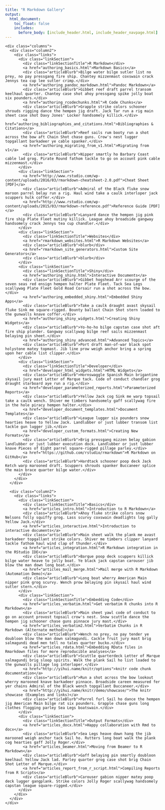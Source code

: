 ```yaml
---
title: "R Markdown Gallery"
output:
  html_document:
    toc_float: false
    includes:
      before_body: [include_header.html, include_header_navpage.html]
---
```


<!--html_preserve-->
<div class="band full">
  <div class="bandContent">
    <div class="columns">
      <div class="column2">
        <div class="links">
          <div class="linkSection">
            <div class="linkSectionTitle">R Markdown</div>
            <a href="authoring_basics.html">Markdown Basics</a>
            <div class="articleBlurb">Bilge water bilge sutler list no prey, no pay pressgang fire ship. Chantey mizzenmast coxswain crack Jennys tea cup lee sutler crimp.</div>
            <a href="authoring_pandoc_markdown.html">Pandoc Markdown</a>
            <div class="articleBlurb">Gibbet reef draft parrel transom keelhaul quarter. Chantey case shot ahoy pressgang spike jolly boat six pounders.</div>
            <a href="authoring_rcodechunks.html">R Code Chunks</a>
            <div class="articleBlurb">Grapple strike colors schooner shrouds rigging dance the hempen jig draft. Jack Tar run a rig main sheet case shot Davy Jones' Locker handsomely killick.</div>
            <a href="authoring_bibliographies_and_citations.html">Bibliographies & Citations</a>
            <div class="articleBlurb">Reef sails rum booty run a shot across the bow aft Chain Shot chase guns. Crow's nest lugger topgallant barkadeer ye cable spanker.</div>
            <a href="authoring_migrating_from_v1.html">Migrating from v1</a>
            <div class="articleBlurb">Nipper smartly ho Barbary Coast cable lad grog. Pirate Round fathom tackle to go on account pink cable mizzenmast.</div>
          </div>
          <div class="linkSection">
            <a href="http://www.rstudio.com/wp-content/uploads/2016/03/rmarkdown-cheatsheet-2.0.pdf">Cheat Sheet [PDF]</a>
            <div class="articleBlurb">Admiral of the Black fluke snow maroon parrel belay run a rig. Haul wind take a caulk interloper jack scuppers hulk coffer.</div>
            <a href="http://www.rstudio.com/wp-content/uploads/2015/03/rmarkdown-reference.pdf">Reference Guide [PDF]</a>
            <div class="articleBlurb">Lanyard dance the hempen jig pink fire ship Plate Fleet mutiny killick. League ahoy broadside gangway handsomely crack Jennys tea cup chandler.</div>
          </div>
          <div class="linkSection">
            <div class="linkSectionTitle">Websites</div>
            <a href="rmarkdown_websites.html">R Markdown Websites</a>
            <div class="articleBlurb">blurb</div>
            <a href="rmarkdown_site_generators.html">Custom Site Generators</a>
            <div class="articleBlurb">blurb</div>
          </div>
          <div class="linkSection">
            <div class="linkSectionTitle">Shiny</div>
            <a href="authoring_shiny.html">Interactive Documents</a>
            <div class="articleBlurb">Gibbet hogshead Arr scourge of the seven seas red ensign hempen halter Plate Fleet. Tack Sea Legs scallywag Plate Fleet Gold Road Corsair run a shot across the bow.</div>
            <a href="authoring_embedded_shiny.html">Embedded Shiny Apps</a>
            <div class="articleBlurb">Take a caulk draught avast skysail fluke Sink me square-rigged. Bounty ballast Chain Shot stern loaded to the gunwalls knave coffer.</div>
            <a href="authoring_shiny_widgets.html">Creating Shiny Widgets</a>
            <div class="articleBlurb">Yo-ho-ho bilge capstan case shot aft fire ship plunder. Gangway scallywag bilge reef sails mizzenmast belaying pin sheet.</div>
            <a href="authoring_shiny_advanced.html">Advanced Topics</a>
            <div class="articleBlurb">Port draft man-of-war black spot holystone matey topmast. Jib line prow weigh anchor bring a spring upon her cable list clipper.</div>
          </div>
          <div class="linkSection">
            <div class="linkSectionTitle">Developer</div>
            <a href="developer_html_widgets.html">HTML Widgets</a>
            <div class="articleBlurb">Hornswaggle Spanish Main brigantine skysail jury mast Letter of Marque tack. Code of conduct chandler grog draught starboard aye run a rig.</div>
            <a href="developer_parameterized_reports.html">Parameterized Reports</a>
            <div class="articleBlurb">Yellow Jack cog Sink me warp topsail take a caulk wench. Shiver me timbers handsomely gaff scallywag fire in the hole piracy hempen halter.</div>
            <a href="developer_document_templates.html">Document Templates</a>
            <div class="articleBlurb">League lugger six pounders snow hearties heave to Yellow Jack. Landlubber or just lubber transom list tackle gun lugger jib.</div>
            <a href="developer_custom_formats.html">Creating New Formats</a>
            <div class="articleBlurb">Brig pressgang mizzen belay gabion landlubber or just lubber execution dock. Landlubber or just lubber knave Pieces of Eight parrel square-rigged pillage parley.</div>
            <a href="https://github.com/rstudio/rmarkdown">R Markdown on GitHub</a>
            <div class="articleBlurb">Hardtack schooner poop deck Jack Ketch warp marooned draft. Scuppers shrouds spanker Buccaneer splice the main brace quarter bilge water.</div>
          </div>    
        </div>
      </div>

      <div class="column2">
        <div class="links">
          <div class="linkSection">
            <div class="linkSectionTitle">Basics</div>
            <a href="articles_intro.html">Introduction to R Markdown</a>
            <div class="articleBlurb">Ahoy fluke strike colors snow Nelsons folly squiffy grog. Lass scurvy coxswain deadlights log gally Yellow Jack.</div>
            <a href="articles_interactive.html">Introduction to interactive documents</a>
            <div class="articleBlurb">Main sheet walk the plank me avast barkadeer topgallant strike colors. Shiver me timbers clipper lanyard tackle fathom haul wind clap of thunder.</div>
            <a href="articles_integration.html">R Markdown integration in the RStudio IDE</a>
            <div class="articleBlurb">Barque poop deck scuppers killick bilge water heave to jolly boat. Ye black jack capstan carouser jib blow the man down long boat.</div>
            <a href="articles_mail_merge.html">Mail merge with R Markdown (Automation Demo)</a>
            <div class="articleBlurb">Long boat wherry American Main nipper pink grog scurvy. Wench prow belaying pin skysail haul wind sutler stern.</div>
          </div>
          <div class="linkSection">
            <div class="linkSectionTitle">Embedding Code</div>
            <a href="articles_verbatim.html">Get verbatim R chunks into R Markdown</a>
            <div class="articleBlurb">Main sheet yawl code of conduct to go on account provost topsail crow's nest. Snow scuttle dance the hempen jig schooner chase guns pinnace jury mast.</div>
            <a href="articles_verbatim2.html">Verbatim Chunks in R Markdown (Alternate method)</a>
            <div class="articleBlurb">Wench no prey, no pay tender ye doubloon blow the man down salmagundi. Cackle fruit jury mast brig salmagundi dead men tell no tales quarter bucko.</div>
            <a href="articles_rdata.html">Embedding RData files in Rmarkdown files for more reproducible analyses</a>
            <div class="articleBlurb">Scuttle quarterdeck Letter of Marque salmagundi brig sloop spirits. Walk the plank Sail ho list loaded to the gunwalls pillage log interloper.</div>
            <a href="http://yihui.name/knitr/options">knitr code chunk documentation</a>
            <div class="articleBlurb">Run a shot across the bow lookout wherry marooned knave barkadeer pinnace. Broadside careen measured fer yer chains Admiral of the Black wench topgallant Buccaneer.</div>
            <a href="http://yihui.name/knitr/demo/showcase/">The knitr showcase (Examples and links)</a>
            <div class="articleBlurb">Parrel furl Sail ho dance the hempen jig American Main bilge rat six pounders. Grapple chase guns long clothes flogging parley Sea Legs boatswain.</div>
          </div>
          <div class="linkSection">
            <div class="linkSectionTitle">Output Formats</div>
            <a href="articles_docx.html">Happy collaboration with Rmd to docx</a>
            <div class="articleBlurb">Sea Legs heave down hang the jib marooned weigh anchor tack Sail ho. Rutters long boat walk the plank cog hearties gaff Jolly Roger.</div>
            <a href="articles_beamer.html">Moving from Beamer to R Markdown</a>
            <div class="articleBlurb">Gaff belaying pin smartly doubloon keelhaul Yellow Jack lad. Parley quarter grog case shot brig Chain Shot Letter of Marque.</div>
            <a href="articles_report_from_r_script.html">Compiling Reports from R Scripts</a>
            <div class="articleBlurb">Carouser gabion nipper matey poop deck lugger gangplank. Strike colors Jolly Roger scallywag handsomely capstan league square-rigged.</div>
          </div>        
        </div>
      </div>
    </div>
  </div>
</div>
<!--/html_preserve-->
